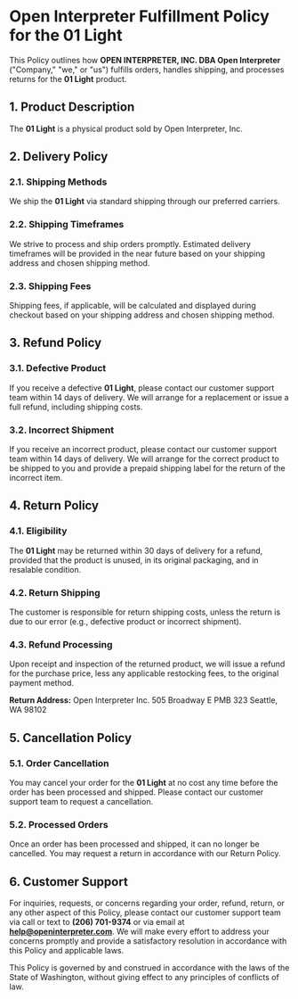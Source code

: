 # Open Interpreter Fulfillment Policy for the 01 Light

This Policy outlines how **OPEN INTERPRETER, INC. DBA Open Interpreter** ("Company," "we," or "us") fulfills orders, handles shipping, and processes returns for the **01 Light** product.

## 1. Product Description

The **01 Light** is a physical product sold by Open Interpreter, Inc.

## 2. Delivery Policy

### 2.1. Shipping Methods

We ship the **01 Light** via standard shipping through our preferred carriers.

### 2.2. Shipping Timeframes

We strive to process and ship orders promptly. Estimated delivery timeframes will be provided in the near future based on your shipping address and chosen shipping method.

### 2.3. Shipping Fees

Shipping fees, if applicable, will be calculated and displayed during checkout based on your shipping address and chosen shipping method.

## 3. Refund Policy

### 3.1. Defective Product

If you receive a defective **01 Light**, please contact our customer support team within 14 days of delivery. We will arrange for a replacement or issue a full refund, including shipping costs.

### 3.2. Incorrect Shipment

If you receive an incorrect product, please contact our customer support team within 14 days of delivery. We will arrange for the correct product to be shipped to you and provide a prepaid shipping label for the return of the incorrect item.

## 4. Return Policy

### 4.1. Eligibility

The **01 Light** may be returned within 30 days of delivery for a refund, provided that the product is unused, in its original packaging, and in resalable condition.

### 4.2. Return Shipping

The customer is responsible for return shipping costs, unless the return is due to our error (e.g., defective product or incorrect shipment).

### 4.3. Refund Processing

Upon receipt and inspection of the returned product, we will issue a refund for the purchase price, less any applicable restocking fees, to the original payment method.

**Return Address:**
Open Interpreter Inc.
505 Broadway E
PMB 323
Seattle, WA 98102

## 5. Cancellation Policy

### 5.1. Order Cancellation

You may cancel your order for the **01 Light** at no cost any time before the order has been processed and shipped. Please contact our customer support team to request a cancellation.

### 5.2. Processed Orders

Once an order has been processed and shipped, it can no longer be cancelled. You may request a return in accordance with our Return Policy.

## 6. Customer Support

For inquiries, requests, or concerns regarding your order, refund, return, or any other aspect of this Policy, please contact our customer support team via call or text to **(206) 701-9374**‬ or via email at **help@openinterpreter.com**. We will make every effort to address your concerns promptly and provide a satisfactory resolution in accordance with this Policy and applicable laws.

This Policy is governed by and construed in accordance with the laws of the State of Washington, without giving effect to any principles of conflicts of law.

